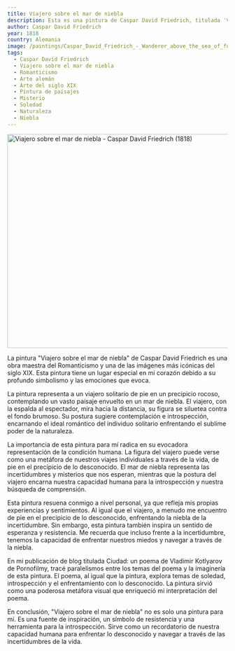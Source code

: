 ```yaml
---
title: Viajero sobre el mar de niebla
description: Esta es una pintura de Caspar David Friedrich, titulada 'Viajero sobre el mar de niebla'. Representa a un hombre de pie sobre un precipicio rocoso con la espalda al espectador. Está envuelto en un abrigo verde oscuro y sostiene un bastón en su mano derecha. Con su cabello atrapado en el viento, el viajero mira un paisaje cubierto de una espesa niebla. A lo lejos, oscurecido por picos brumosos, apenas podemos distinguir lo que parece ser el océano.
author: Caspar David Friedrich
year: 1818
country: Alemania
image: /paintings/Caspar_David_Friedrich_-_Wanderer_above_the_sea_of_fog.jpg
tags:
  - Caspar David Friedrich
  - Viajero sobre el mar de niebla
  - Romanticismo
  - Arte alemán
  - Arte del siglo XIX
  - Pintura de paisajes
  - Misterio
  - Soledad
  - Naturaleza
  - Niebla
---
```


<Image className="w-full" width="1080" height="489" src="/paintings/Caspar_David_Friedrich_-_Wanderer_above_the_sea_of_fog.jpg"
       alt="Viajero sobre el mar de niebla - Caspar David Friedrich (1818)"
       caption="Viajero sobre el mar de niebla - Caspar David Friedrich (1818)"/>

La pintura "Viajero sobre el mar de niebla" de Caspar David Friedrich es una obra maestra del Romanticismo y una de las imágenes más icónicas del siglo XIX. Esta pintura tiene un lugar especial en mi corazón debido a su profundo simbolismo y las emociones que evoca.

La pintura representa a un viajero solitario de pie en un precipicio rocoso, contemplando un vasto paisaje envuelto en un mar de niebla. El viajero, con la espalda al espectador, mira hacia la distancia, su figura se siluetea contra el fondo brumoso. Su postura sugiere contemplación e introspección, encarnando el ideal romántico del individuo solitario enfrentando el sublime poder de la naturaleza.

La importancia de esta pintura para mí radica en su evocadora representación de la condición humana. La figura del viajero puede verse como una metáfora de nuestros viajes individuales a través de la vida, de pie en el precipicio de lo desconocido. El mar de niebla representa las incertidumbres y misterios que nos esperan, mientras que la postura del viajero encarna nuestra capacidad humana para la introspección y nuestra búsqueda de comprensión.

Esta pintura resuena conmigo a nivel personal, ya que refleja mis propias experiencias y sentimientos. Al igual que el viajero, a menudo me encuentro de pie en el precipicio de lo desconocido, enfrentando la niebla de la incertidumbre. Sin embargo, esta pintura también inspira un sentido de esperanza y resistencia. Me recuerda que incluso frente a la incertidumbre, tenemos la capacidad de enfrentar nuestros miedos y navegar a través de la niebla.

En mi publicación de blog titulada <Link href="/posts/city-a-poem-from-vladimir-kotlyarov">Ciudad: un poema de Vladimir Kotlyarov de Pornofilmy</Link>, tracé paralelismos entre los temas del poema y la imaginería de esta pintura. El poema, al igual que la pintura, explora temas de soledad, introspección y el enfrentamiento con lo desconocido. La pintura sirvió como una poderosa metáfora visual que enriqueció mi interpretación del poema.

En conclusión, "Viajero sobre el mar de niebla" no es solo una pintura para mí. Es una fuente de inspiración, un símbolo de resistencia y una herramienta para la introspección. Sirve como un recordatorio de nuestra capacidad humana para enfrentar lo desconocido y navegar a través de las incertidumbres de la vida.
